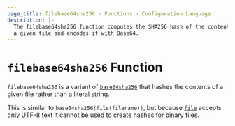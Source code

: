 ```yaml
---
page_title: filebase64sha256 - Functions - Configuration Language
description: |-
  The filebase64sha256 function computes the SHA256 hash of the contents of
  a given file and encodes it with Base64.
---
```


# `filebase64sha256` Function

`filebase64sha256` is a variant of [`base64sha256`](/opentf/language/functions/base64sha256)
that hashes the contents of a given file rather than a literal string.

This is similar to `base64sha256(file(filename))`, but
because [`file`](/opentf/language/functions/file) accepts only UTF-8 text it cannot be used to
create hashes for binary files.
